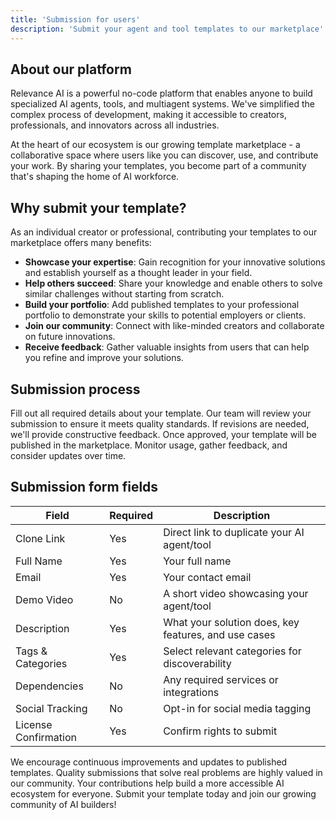 ```yaml
---
title: 'Submission for users'
description: 'Submit your agent and tool templates to our marketplace'
---
```


## About our platform

Relevance AI is a powerful no-code platform that enables anyone to build specialized AI agents, tools, and multiagent systems. We've simplified the complex process of development, making it accessible to creators, professionals, and innovators across all industries.

At the heart of our ecosystem is our growing template marketplace - a collaborative space where users like you can discover, use, and contribute your work. By sharing your templates, you become part of a community that's shaping the home of AI workforce.

## Why submit your template?

As an individual creator or professional, contributing your templates to our marketplace offers many benefits:

- **Showcase your expertise**: Gain recognition for your innovative solutions and establish yourself as a thought leader in your field.
- **Help others succeed**: Share your knowledge and enable others to solve similar challenges without starting from scratch.
- **Build your portfolio**: Add published templates to your professional portfolio to demonstrate your skills to potential employers or clients.
- **Join our community**: Connect with like-minded creators and collaborate on future innovations.
- **Receive feedback**: Gather valuable insights from users that can help you refine and improve your solutions.

## Submission process

<Steps>
  <Step title="Complete the form">
    Fill out all required details about your template.
  </Step>
  <Step title="Review phase">
    Our team will review your submission to ensure it meets quality standards.
  </Step>
  <Step title="Feedback loop">
    If revisions are needed, we'll provide constructive feedback.
  </Step>
  <Step title="Publication">
    Once approved, your template will be published in the marketplace.
  </Step>
  <Step title="Engagement">
    Monitor usage, gather feedback, and consider updates over time.
  </Step>
</Steps>

## Submission form fields

| Field | Required | Description |
|-------|----------|-------------|
| Clone Link | Yes | Direct link to duplicate your AI agent/tool |
| Full Name | Yes | Your full name |
| Email | Yes | Your contact email |
| Demo Video | No | A short video showcasing your agent/tool |
| Description | Yes | What your solution does, key features, and use cases |
| Tags & Categories | Yes | Select relevant categories for discoverability |
| Dependencies | No | Any required services or integrations |
| Social Tracking | No | Opt-in for social media tagging |
| License Confirmation | Yes | Confirm rights to submit |

<Note>
We encourage continuous improvements and updates to published templates. Quality submissions that solve real problems are highly valued in our community. Your contributions help build a more accessible AI ecosystem for everyone.
</Note>

<Card title="Ready to share your work?" icon="rocket" href="/submit-template">
  Submit your template today and join our growing community of AI builders!
</Card>